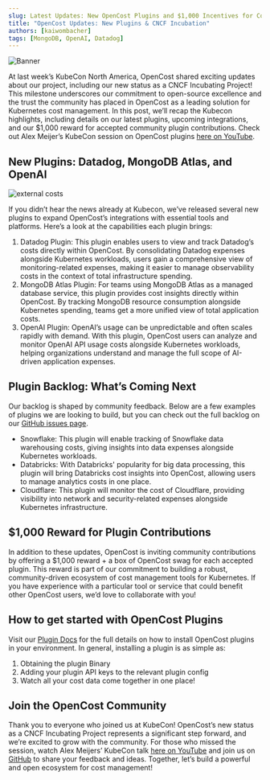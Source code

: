 ```yaml
---
slug: Latest Updates: New OpenCost Plugins and $1,000 Incentives for Community Developers
title: "OpenCost Updates: New Plugins & CNCF Incubation"
authors: [kaiwombacher]
tags: [MongoDB, OpenAI, Datadog]
---
```


![Banner](./img/11212024_blog__header.png)

At last week’s KubeCon North America, OpenCost shared exciting updates about our project, including our new status as a CNCF Incubating Project! 
This milestone underscores our commitment to open-source excellence and the trust the community has placed in OpenCost as a leading solution for Kubernetes cost management. 
In this post, we’ll recap the Kubecon highlights, including details on our latest plugins, upcoming integrations, and our $1,000 reward for accepted community plugin contributions.
Check out Alex Meijer’s KubeCon session on OpenCost plugins [here on YouTube](https://www.youtube.com/watch?v=yLAx2z4FqSk).

## New Plugins: Datadog, MongoDB Atlas, and OpenAI

![external costs](./img/external_costs.jpg)

If you didn’t hear the news already at Kubecon, we’ve released several new plugins to expand OpenCost’s integrations with essential tools and platforms. Here’s a look at the capabilities each plugin brings:
1. Datadog Plugin: This plugin enables users to view and track Datadog’s costs directly within OpenCost. By consolidating Datadog expenses alongside Kubernetes workloads, 
users gain a comprehensive view of monitoring-related expenses, making it easier to manage observability costs in the context of total infrastructure spending.
2. MongoDB Atlas Plugin: For teams using MongoDB Atlas as a managed database service, this plugin provides cost insights directly within OpenCost. By tracking MongoDB resource consumption alongside Kubernetes spending, 
teams get a more unified view of total application costs.
3. OpenAI Plugin: OpenAI’s usage can be unpredictable and often scales rapidly with demand. With this plugin, OpenCost users can analyze and monitor OpenAI API usage costs alongside Kubernetes workloads, 
helping organizations understand and manage the full scope of AI-driven application expenses.

## Plugin Backlog: What’s Coming Next
Our backlog is shaped by community feedback. Below are a few examples of plugins we are looking to build, but you can check out the full backlog on our [GitHub issues page](https://github.com/opencost/opencost-plugins/issues).
- Snowflake: This plugin will enable tracking of Snowflake data warehousing costs, giving insights into data expenses alongside Kubernetes workloads.
- Databricks: With Databricks' popularity for big data processing, this plugin will bring Databricks cost insights into OpenCost, allowing users to manage analytics costs in one place.
- Cloudflare: This plugin will monitor the cost of Cloudflare, providing visibility into network and security-related expenses alongside Kubernetes infrastructure.

## $1,000 Reward for Plugin Contributions
In addition to these updates, OpenCost is inviting community contributions by offering a $1,000 reward + a box of OpenCost swag for each accepted plugin. This reward is part of our commitment to building a robust, 
community-driven ecosystem of cost management tools for Kubernetes. If you have experience with a particular tool or service that could benefit other OpenCost users, we’d love to collaborate with you!

## How to get started with OpenCost Plugins
Visit our [Plugin Docs](https://www.opencost.io/docs/integrations/plugins/) for the full details on how to install OpenCost plugins in your environment. In general, installing a plugin is as simple as:
1. Obtaining the plugin Binary
2. Adding your plugin API keys to the relevant plugin config
3. Watch all your cost data come together in one place!

## Join the OpenCost Community
Thank you to everyone who joined us at KubeCon! OpenCost’s new status as a CNCF Incubating Project represents a significant step forward, and we’re excited to grow with the community. 
For those who missed the session, watch Alex Meijers’ KubeCon talk [here on YouTube](https://www.youtube.com/watch?v=yLAx2z4FqSk) and join us on [GitHub](https://github.com/opencost) to share your feedback and ideas.
Together, let’s build a powerful and open ecosystem for cost management!

